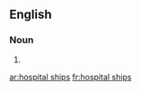 ==English==

===Noun===
{{head|en|plural|head=[[hospital]] [[ship]]s}}

# {{plural of|hospital ship|lang=en}}

[[ar:hospital ships]]
[[fr:hospital ships]]